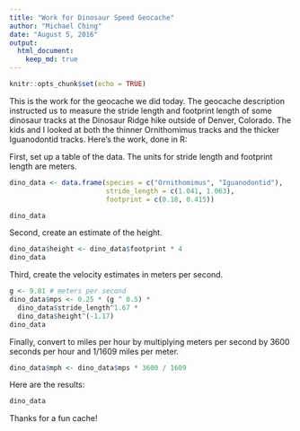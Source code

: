 ```yaml
---
title: "Work for Dinosaur Speed Geocache"
author: "Michael Ching"
date: "August 5, 2016"
output:
  html_document:
    keep_md: true
---
```


```r
knitr::opts_chunk$set(echo = TRUE)
```

This is the work for the geocache we did today. The geocache description instructed us to measure the stride length and footprint length of some dinosaur tracks at the Dinosaur Ridge hike outside of Denver, Colorado. The kids and I looked at both the thinner Ornithomimus tracks and the thicker Iguanodontid tracks. Here's the work, done in R:

First, set up a table of the data. The units for stride length and footprint length are meters.
```r
dino_data <- data.frame(species = c("Ornithomimus", "Iguanodontid"),
                        stride_length = c(1.041, 1.063),
                        footprint = c(0.18, 0.415))

dino_data
```

Second, create an estimate of the height.

```r
dino_data$height <- dino_data$footprint * 4
dino_data
```

Third, create the velocity estimates in meters per second.

```r
g <- 9.81 # meters per second
dino_data$mps <- 0.25 * (g ^ 0.5) * 
  dino_data$stride_length^1.67 * 
  dino_data$height^(-1.17)
dino_data
```

Finally, convert to miles per hour by multiplying meters per second by 3600 seconds per hour and 1/1609 miles per meter.

```r
dino_data$mph <- dino_data$mps * 3600 / 1609
```

Here are the results:
```r
dino_data
```

Thanks for a fun cache!